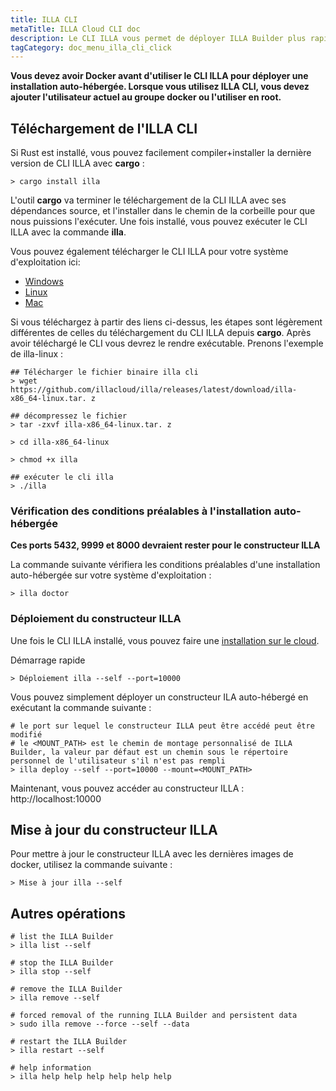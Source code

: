 ```yaml
---
title: ILLA CLI
metaTitle: ILLA Cloud CLI doc
description: Le CLI ILLA vous permet de déployer ILLA Builder plus rapidement que votre imagination.
tagCategory: doc_menu_illa_cli_click
---
```


**Vous devez avoir Docker avant d'utiliser le CLI ILLA pour déployer une installation auto-hébergée. Lorsque vous utilisez ILLA CLI, vous devez ajouter l'utilisateur actuel au groupe docker ou l'utiliser en root.**

## Téléchargement de l'ILLA CLI

Si Rust est installé, vous pouvez facilement compiler+installer la dernière version de CLI ILLA avec **cargo** :

```
> cargo install illa
```

L'outil **cargo** va terminer le téléchargement de la CLI ILLA avec ses dépendances source, et l'installer dans le chemin de la corbeille pour que nous puissions l'exécuter.
Une fois installé, vous pouvez exécuter le CLI ILLA avec la commande **illa**.

Vous pouvez également télécharger le CLI ILLA pour votre système d'exploitation ici:

-   [Windows](https://github.com/illacloud/illa/releases/latest/download/illa-x86_64-win.zip)
-   [Linux](https://github.com/illacloud/illa/releases/latest/download/illa-x86_64-linux.tar.gz)
-   [Mac](https://github.com/illacloud/illa/releases/latest/download/illa-x86_64-macos.tar.gz)

Si vous téléchargez à partir des liens ci-dessus, les étapes sont légèrement différentes de celles du téléchargement du CLI ILLA depuis **cargo**. Après avoir téléchargé le CLI vous devrez le rendre exécutable. Prenons l'exemple de illa-linux :

```
## Télécharger le fichier binaire illa cli
> wget https://github.com/illacloud/illa/releases/latest/download/illa-x86_64-linux.tar. z

## décompressez le fichier
> tar -zxvf illa-x86_64-linux.tar. z

> cd illa-x86_64-linux

> chmod +x illa

## exécuter le cli illa
> ./illa

```

### Vérification des conditions préalables à l'installation auto-hébergée

**Ces ports 5432, 9999 et 8000 devraient rester pour le constructeur ILLA**

La commande suivante vérifiera les conditions préalables d'une installation auto-hébergée sur votre système d'exploitation :

```
> illa doctor
```

### Déploiement du constructeur ILLA

Une fois le CLI ILLA installé, vous pouvez faire une [installation sur le cloud](https://cloud.illacloud.com/).

Démarrage rapide

```
> Déploiement illa --self --port=10000
```

Vous pouvez simplement déployer un constructeur ILA auto-hébergé en exécutant la commande suivante :

```
# le port sur lequel le constructeur ILLA peut être accédé peut être modifié
# le <MOUNT_PATH> est le chemin de montage personnalisé de ILLA Builder, la valeur par défaut est un chemin sous le répertoire personnel de l'utilisateur s'il n'est pas rempli
> illa deploy --self --port=10000 --mount=<MOUNT_PATH>
```

Maintenant, vous pouvez accéder au constructeur ILLA : http://localhost:10000

## Mise à jour du constructeur ILLA

Pour mettre à jour le constructeur ILLA avec les dernières images de docker, utilisez la commande suivante :

```
> Mise à jour illa --self
```

## Autres opérations

```
# list the ILLA Builder
> illa list --self

# stop the ILLA Builder
> illa stop --self

# remove the ILLA Builder
> illa remove --self

# forced removal of the running ILLA Builder and persistent data
> sudo illa remove --force --self --data

# restart the ILLA Builder
> illa restart --self

# help information
> illa help help help help help help
```
